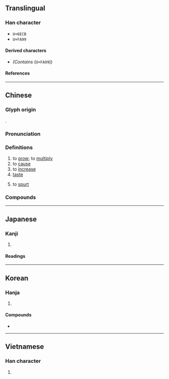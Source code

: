 {{character info/new}}
{{character info|0xFA99}}
{{character info|0x2F90B}}
==Translingual==

===Han character===
*<code>U+6ECB</code> {{Han char|rn=85|rad=水|as=09|sn=12|four=38132|canj=ETVI|ids=⿰氵兹}}
*<code>U+FA99</code> {{Han char|rn=85|rad=水|as=10|sn=13|four=|canj=EYII|ids=⿰氵玆}}

====Derived characters====
* <big>{{l|mul|[[𬵱]]}}</big> ''(Contains'' {{l|mul|⿰[[氵]][[玆]]}} (<code>U+FA99</code>)) <!-- Please zoom into the unicode charts at 500% and observe the serif type hook on the top right of 玄 -->

====References====
{{Han ref|kx=0642.150|dkj=17919|dj=1049.190|hdz=31686.060|uh=6ECB}}
{{Han ref|uh=FA99}}

----

==Chinese==
{{zh-forms}}

===Glyph origin===
{{Han etym}}
{{Han compound|水|玆|ls=psc|c1=s|c2=p|no_och2=1}}.

===Pronunciation===
{{zh-pron
|m=zī
|c=zi1
|h=pfs=
|md=
|mn=qz:chir/tw,xm,zz:chu
|w=
|mc=y
|oc=y
|cat=v,n
}}

===Definitions===
{{zh-hanzi}}

# to [[grow]]; to [[multiply]]
# to [[cause]]
# to [[increase]]
# [[taste]]
# {{lb|zh|colloquial}} to [[spurt]]

===Compounds===
{{zh-der|滋生|滋味|滋潤|滋補|愛滋病|不是滋味|個中滋味|滋事|滋蔓|滋養品|滋育|甘露滋心|滋長|日益月滋|滋芽|滋蔓難圖|滋養|日滋月益|滋擾|暴力滋擾|滋味兒|殊滋異味|樹德務滋|樂滋滋|蕃滋|聚眾滋事|華爾滋|飛滋|松滋}}

----

==Japanese==

===Kanji===
{{ja-kanji|grade=c|rs=水09}}

# {{rfdef|ja|sort=水09}}

====Readings====
{{ja-readings
|goon=し
|kanon=し
|kanyoon=じ
|kun=しげ-る, ま-す, ますます
}}

----

==Korean==

===Hanja===
{{ko-hanja|붇다|불을|자}}

# {{rfdef|ko|sort=水09}}

====Compounds====
* {{ko-l|재미|滋味||fun,enjoyment}}

----

==Vietnamese==

===Han character===
{{vi-hantu|tư|rs=水09}}

# {{rfdef|vi|sort=水09}}
